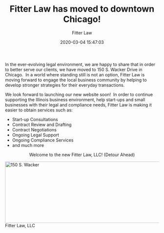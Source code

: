 ﻿---
author: Fitter Law
slug: fitter-law-has-moved-to-downtown-chicago
tags:
categories:
date: 2020-03-04 15:47:03
title: Fitter Law has moved to downtown Chicago!
excerpt: Fitter Law has moved to downtown Chicago!

---

In the ever-evolving legal environment, we are happy to share that in order to better serve our clients, we have moved to 150 S. Wacker Drive in Chicago.&nbsp; In a world where standing still is not an option, Fitter Law is moving forward to engage the local business community by helping to develop stronger strategies for their everyday transactions.

We look forward to launching our new website soon!&nbsp; In order to continue supporting the Illinois business environment, help start-ups and small businesses with their legal and compliance needs, Fitter Law is making it easier to obtain services such as:
<ul>
 	<li>Start-up Consultations</li>
 	<li>Contract Review and Drafting</li>
 	<li>Contract Negotiations</li>
 	<li>Ongoing Legal Support</li>
 	<li>Ongoing Compliance Services</li>
 	<li>and much more</li>
</ul>
<p style="text-align: center;">Welcome to the new Fitter Law, LLC!
(Detour Ahead)</p>


<img class="wp-image-583 size-large" src="https://fitterlaw.com/wp-content/uploads/2020/03/Front-1024x323.jpg" alt="150 S. Wacker" width="640" height="202" data-wp-pid="583"> Fitter Law, LLC
